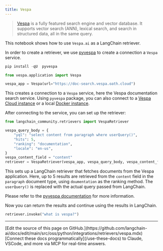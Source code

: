 ```yaml
---
title: Vespa
---
```


>[Vespa](https://vespa.ai/) is a fully featured search engine and vector database. It supports vector search (ANN), lexical search, and search in structured data, all in the same query.

This notebook shows how to use `Vespa.ai` as a LangChain retriever.

In order to create a retriever, we use [pyvespa](https://pyvespa.readthedocs.io/en/latest/index.html) to
create a connection a `Vespa` service.

```python
pip install -qU  pyvespa
```

```python
from vespa.application import Vespa

vespa_app = Vespa(url="https://doc-search.vespa.oath.cloud")
```

This creates a connection to a `Vespa` service, here the Vespa documentation search service.
Using `pyvespa` package, you can also connect to a
[Vespa Cloud instance](https://pyvespa.readthedocs.io/en/latest/deploy-vespa-cloud.html)
or a local
[Docker instance](https://pyvespa.readthedocs.io/en/latest/deploy-docker.html).

After connecting to the service, you can set up the retriever:

```python
from langchain_community.retrievers import VespaRetriever

vespa_query_body = {
    "yql": "select content from paragraph where userQuery()",
    "hits": 5,
    "ranking": "documentation",
    "locale": "en-us",
}
vespa_content_field = "content"
retriever = VespaRetriever(vespa_app, vespa_query_body, vespa_content_field)
```

This sets up a LangChain retriever that fetches documents from the Vespa application.
Here, up to 5 results are retrieved from the `content` field in the `paragraph` document type,
using `doumentation` as the ranking method. The `userQuery()` is replaced with the actual query
passed from LangChain.

Please refer to the [pyvespa documentation](https://pyvespa.readthedocs.io/en/latest/getting-started-pyvespa.html#Query)
for more information.

Now you can return the results and continue using the results in LangChain.

```python
retriever.invoke("what is vespa?")
```

---

<Callout icon="pen-to-square" iconType="regular">
    [Edit the source of this page on GitHub.](https://github.com/langchain-ai/docs/edit/main/src/oss/python/integrations/retrievers/vespa.mdx)
</Callout>
<Tip icon="terminal" iconType="regular">
    [Connect these docs programmatically](/use-these-docs) to Claude, VSCode, and more via MCP for    real-time answers.
</Tip>
